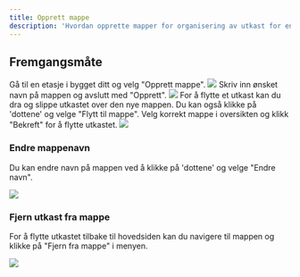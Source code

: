 ```yaml
---
title: Opprett mappe
description: 'Hvordan opprette mapper for organisering av utkast for en etasje.'
---
```


## Fremgangsmåte

<Steps>
    <Step title="Legg til mapper">
        Gå til en etasje i bygget ditt og velg "Opprett mappe".
        <Frame type="ghost">
            <img src="/images/dashboard/innstillinger/opprett-mappe/steg-1.png" />
        </Frame>
    </Step>
    <Step title="Gi mappen et navn">
        Skriv inn ønsket navn på mappen og avslutt med "Opprett".
        <Frame type="ghost">
            <img src="/images/dashboard/innstillinger/opprett-mappe/steg-2.png" />
        </Frame>
    </Step>
    <Step title="Flytt utkast til mappen">
        For å flytte et utkast kan du dra og slippe utkastet over den nye mappen.
        <Tip>
            Du kan også klikke på 'dottene' og velge "Flytt til mappe". Velg korrekt mappe i oversikten og klikk "Bekreft" for å flytte utkastet.
        </Tip>
        <Frame type="ghost">
            <img src="/images/dashboard/innstillinger/opprett-mappe/steg-3.png" />
        </Frame>
    </Step>
</Steps>

### Endre mappenavn

Du kan endre navn på mappen ved å klikke på 'dottene' og velge "Endre navn".

<Frame type="ghost">
    <img src="/images/dashboard/innstillinger/opprett-mappe/endre-navn.png" />
</Frame>

### Fjern utkast fra mappe

For å flytte utkastet tilbake til hovedsiden kan du navigere til mappen og klikke på "Fjern fra mappe" i menyen.

<Frame type="ghost">
    <img src="/images/dashboard/innstillinger/opprett-mappe/fjern-fra-mappe.png" />
</Frame>
